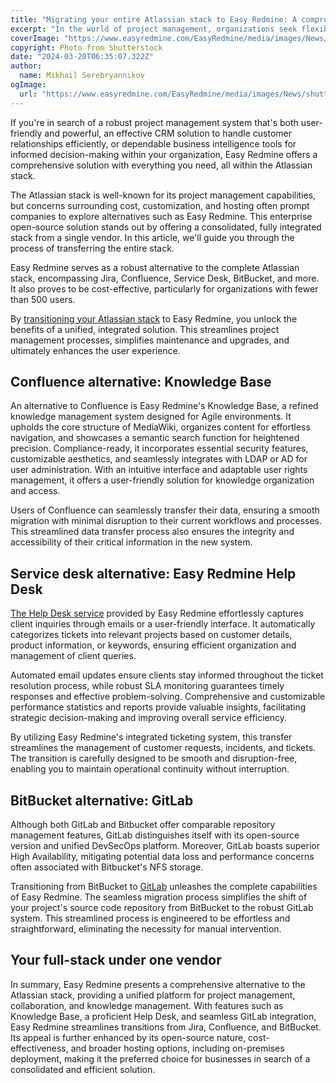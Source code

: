 ```yaml
---
title: "Migrating your entire Atlassian stack to Easy Redmine: A comprehensive guide"
excerpt: "In the world of project management, organizations seek flexible, powerful, and user-friendly solutions. Easy Redmine stands out, offering an entire Atlassian stack alternative for project managers, teams, and businesses."
coverImage: "https://www.easyredmine.com/EasyRedmine/media/images/News/shutterstock_2301012093.jpg"
copyright: Photo from Shutterstock
date: "2024-03-20T06:35:07.322Z"
author:
  name: Mikhail Serebryannikov
ogImage:
  url: "https://www.easyredmine.com/EasyRedmine/media/images/News/shutterstock_2301012093.jpg"
---
```



If you're in search of a robust project management system that's both user-friendly and powerful, an effective CRM solution to handle customer relationships efficiently, or dependable business intelligence tools for informed decision-making within your organization, Easy Redmine offers a comprehensive solution with everything you need, all within the Atlassian stack.

The Atlassian stack is well-known for its project management capabilities, but concerns surrounding cost, customization, and hosting often prompt companies to explore alternatives such as Easy Redmine. This enterprise open-source solution stands out by offering a consolidated, fully integrated stack from a single vendor. In this article, we'll guide you through the process of transferring the entire stack.

Easy Redmine serves as a robust alternative to the complete Atlassian stack, encompassing Jira, Confluence, Service Desk, BitBucket, and more. It also proves to be cost-effective, particularly for organizations with fewer than 500 users.

By [transitioning your Atlassian stack](https://www.easyredmine.com/news/jira-migration-doesnt-have-to-be-a-nightmare?utm_source=github&utm_medium=post&utm_campaign=jira) to Easy Redmine, you unlock the benefits of a unified, integrated solution. This streamlines project management processes, simplifies maintenance and upgrades, and ultimately enhances the user experience.

## Confluence alternative: Knowledge Base

An alternative to Confluence is Easy Redmine's Knowledge Base, a refined knowledge management system designed for Agile environments. It upholds the core structure of MediaWiki, organizes content for effortless navigation, and showcases a semantic search function for heightened precision. Compliance-ready, it incorporates essential security features, customizable aesthetics, and seamlessly integrates with LDAP or AD for user administration. With an intuitive interface and adaptable user rights management, it offers a user-friendly solution for knowledge organization and access.

Users of Confluence can seamlessly transfer their data, ensuring a smooth migration with minimal disruption to their current workflows and processes. This streamlined data transfer process also ensures the integrity and accessibility of their critical information in the new system.

## Service desk alternative: Easy Redmine Help Desk

[The Help Desk service](https://www.easyredmine.com/news/redmine-as-a-helpdesk-tool-what-you-should-know?utm_source=github&utm_medium=post&utm_campaign=jira) provided by Easy Redmine effortlessly captures client inquiries through emails or a user-friendly interface. It automatically categorizes tickets into relevant projects based on customer details, product information, or keywords, ensuring efficient organization and management of client queries.

Automated email updates ensure clients stay informed throughout the ticket resolution process, while robust SLA monitoring guarantees timely responses and effective problem-solving. Comprehensive and customizable performance statistics and reports provide valuable insights, facilitating strategic decision-making and improving overall service efficiency.

By utilizing Easy Redmine's integrated ticketing system, this transfer streamlines the management of customer requests, incidents, and tickets. The transition is carefully designed to be smooth and disruption-free, enabling you to maintain operational continuity without interruption.

## BitBucket alternative: GitLab

Although both GitLab and Bitbucket offer comparable repository management features, GitLab distinguishes itself with its open-source version and unified DevSecOps platform. Moreover, GitLab boasts superior High Availability, mitigating potential data loss and performance concerns often associated with Bitbucket's NFS storage.

Transitioning from BitBucket to [GitLab](https://www.easyredmine.com/product/gitlab-integration?utm_source=github&utm_medium=post&utm_campaign=jira) unleashes the complete capabilities of Easy Redmine. The seamless migration process simplifies the shift of your project's source code repository from BitBucket to the robust GitLab system. This streamlined process is engineered to be effortless and straightforward, eliminating the necessity for manual intervention.

## Your full-stack under one vendor

In summary, Easy Redmine presents a comprehensive alternative to the Atlassian stack, providing a unified platform for project management, collaboration, and knowledge management. With features such as Knowledge Base, a proficient Help Desk, and seamless GitLab integration, Easy Redmine streamlines transitions from Jira, Confluence, and BitBucket. Its appeal is further enhanced by its open-source nature, cost-effectiveness, and broader hosting options, including on-premises deployment, making it the preferred choice for businesses in search of a consolidated and efficient solution.
